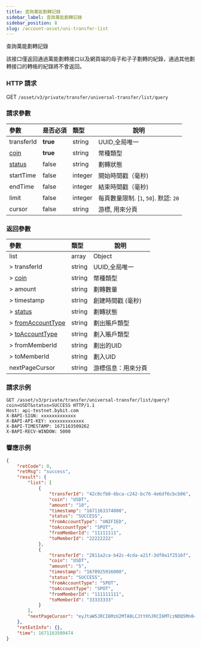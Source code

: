 ```yaml
---
title: 查詢萬能劃轉記錄
sidebar_label: 查詢萬能劃轉記錄
sidebar_position: 8
slug: /account-asset/uni-transfer-list
---
```


查詢萬能劃轉記錄

該接口僅返回通過萬能劃轉接口以及網頁端的母子和子子劃轉的紀錄，通過其他劃轉接口的轉帳的紀錄將不會返回。

### HTTP 請求
GET `/asset/v3/private/transfer/universal-transfer/list/query`

### 請求參數
| 參數 | 是否必須 | 類型 | 說明|
|:----- |:-------|:-----|------ |
|transferId |<b>true</b> |string |UUID,全局唯一 |
|[coin](enum#coin)|<b>true</b> |string |幣種類型 |
|[status](eunm#transferstatus) |false |string |劃轉狀態|
|startTime |false |integer |開始時間戳（毫秒) |
|endTime |false |integer |結束時間戳（毫秒) |
|limit |false |integer |每頁數量限制. [`1`, `50`]. 默認: `20`|
|cursor |false |string |游標, 用來分頁|

### 返回參數
| 參數 | 類型 | 說明|
|:----- |:-----|----- |
|list |array |Object|
|> transferId |string |UUID,全局唯一 |
|> [coin](enum#coin)|string |幣種類型 |
|> amount |string |劃轉數量 |
|> timestamp |string |創建時間戳 (毫秒)|
|> [status](enum#transferstatus)|string |劃轉狀態|
|> [fromAccountType](enum#accounttype)|string |劃出賬戶類型 |
|> [toAccountType](enum#accounttype) |string |劃入賬戶類型 |
|> fromMemberId |string |劃出的UID |
|> toMemberId |string |劃入UID |
|nextPageCursor |string |游標信息：用來分頁|

### 請求示例

```http
GET /asset/v3/private/transfer/universal-transfer/list/query?coin=USDT&status=SUCCESS HTTP/1.1
Host: api-testnet.bybit.com
X-BAPI-SIGN: xxxxxxxxxxxxx
X-BAPI-API-KEY: xxxxxxxxxxxxx
X-BAPI-TIMESTAMP: 1671163509262
X-BAPI-RECV-WINDOW: 5000
```

### 響應示例

```json
{
    "retCode": 0,
    "retMsg": "success",
    "result": {
        "list": [
            {
                "transferId": "42c0cfb0-6bca-c242-bc76-4e6df6cbcb06",
                "coin": "USDT",
                "amount": "10",
                "timestamp": "1671163374000",
                "status": "SUCCESS",
                "fromAccountType": "UNIFIED",
                "toAccountType": "SPOT",
                "fromMemberId": "11111111",
                "toMemberId": "22222222"
            },
            {
                "transferId": "2811a2ca-b42c-4cda-a21f-3df0a1f2516f",
                "coin": "USDT",
                "amount": "5",
                "timestamp": "1670925916000",
                "status": "SUCCESS",
                "fromAccountType": "SPOT",
                "toAccountType": "SPOT",
                "fromMemberId": "111111111",
                "toMemberId": "33333333"
            }
        ],
        "nextPageCursor": "eyJtaW5JRCI6MzU2MTA0LCJtYXhJRCI6MTczNDQ5Mn0="
    },
    "retExtInfo": {},
    "time": 1671163509474
}
```